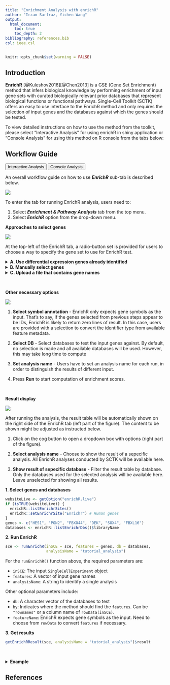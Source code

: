 ```yaml
---
title: "Enrichment Analysis with enrichR"
author: "Irzam Sarfraz, Yichen Wang"
output:
  html_document:
    toc: true
    toc_depth: 2
bibliography: references.bib
csl: ieee.csl
---
```


```r
knitr::opts_chunk$set(warning = FALSE)
```

````{=html}
<head>
<meta name="viewport" content="width=device-width, initial-scale=1">
</head>
<body>
````

## Introduction

**EnrichR** [@Kuleshov2016][@Chen2013] is a GSE (Gene Set Enrichment) method that infers biological knowledge by performing enrichment of input gene sets with curated biologically relevant prior databases that represent biological functions or functional pathways. Single-Cell Toolkit (SCTK) offers an easy to use interface to the EnrichR method and only requires the selection of input genes and the databases against which the genes should be tested. 

To view detailed instructions on how to use the method from the toolkit, please select "Interactive Analysis" for using enrichR in shiny application or "Console Analysis" for using this method on R console from the tabs below:

## Workflow Guide

````{=html}
<div class="tab">
  <button class="tablinks" onclick="openTab(event, 'interactive')" id="ia-button">Interactive Analysis</button>
  <button class="tablinks" onclick="openTab(event, 'console')" id="console-button">Console Analysis</button>
</div>

<div id="interactive" class="tabcontent">
````

An overall workflow guide on how to use ***EnrichR*** sub-tab is described below.

![](ui_screenshots/pathway_analysis/enrichR_1.png)\

To enter the tab for running EnrichR analysis, users need to: 

1. Select ***Enrichment & Pathway Analysis*** tab from the top menu. 
2. Select ***EnrichR*** option from the drop-down menu. 

**Approaches to select genes**

![](ui_screenshots/pathway_analysis/enrichR_2.png)\

At the top-left of the EnrichR tab, a radio-button set is provided for users to choose a way to specify the gene set to use for EnrichR test. 

````{=html}
<details>
  <summary><b>A. Use differential expression genes already identified</b></summary>
```` 

1. **Select DE Analysis** - After performing [differential expression analysis](differential_expression.html) with SCTK, users will have options available in this dropdown box. Users can select an analysis to import the DEGs identified there. <br>

2. **Use Log2FC greater than** - Filter the DEGs, to only use genes with the absolute value of log2 fold-change greater than the input. <br>

3. **Use FDR less than** - Filter the DEGs, to only use genes with FDR value less than the input. <br>

4. **Only use upregulated genes** - Filter the DEGs, check to only use genes with positive log2 fold-change values. <br>

5. **Use mean exp in group1 greater than** - Filter the DEGs, to only use genes with mean expression within group1 ([what is group1?](differential_expression.html)) greater then the input. <br>

6. **Use mean exp in group2 less than** - Filter the DEGs, to only use genes with mean expression within group2 less then the input. <br>

7. **Use exp% in group1 greater than** - Filter the DEGs, to only use genes expressed in greater than this fraction of cells in group1. <br>

8. **Use exp% in group2 less than** - Filter the DEGs, to only use genes expressed in greater than this fraction of cells in group1. <br>

By making changes above, the number of remaining DEGs and the list of remaining DEGs will be shown at the bottom of this section. 

````{=html}
</details>
<details>
  <summary><b>B. Manually select genes</b></summary>
```` 

9. **Select Gene(s)** - Users can manually select the genes from the available data here. 

````{=html}
</details>
<details>
  <summary><b>C. Upload a file that contains gene names</b></summary>
```` 

10. Users can upload a text table file where the first column contains the gene identifiers. A text file with one gene per line works the same. CSV, TSV or TXT formats may be accepted. Depending on the exact situation of the file, selection might be applied in the following options.

11. **Header** - If the first line of the file is a header (e.g. column names if it's a table, "Genes", "Symbols" or etc. if it's just the genes), users need to check this option to let the APP ignore the line.

12. **Separator** - If the text file is a table, users need to make sure of the separator of entries and make the corresponding selection here. Usually, "Comma" for CSV files and "Tab" for TSV files. 

13. **Quote** - Depending on whether each entry in the text table file is quoted, users might make a selection here. Users might open file with a text editor software, or run `head ${FILENAME}` command on Unix system, to exactly have a check on it. 

14. **Match feature type** - If the type of the gene identifiers (e.g. symbol, ensembl ID, etc.) provided in the file does not match to the default type for the dataset (denoted as "rownames"), users need to select from available feature metadata to find the match. 

````{=html}
</details>
````

<br>

**Other necessary options**

![](ui_screenshots/pathway_analysis/enrichR_3.png)

1. **Select symbol annotation** - EnrichR only expects gene symbols as the input. That's to say, if the genes selected from previous steps appear to be IDs, EnrichR is likely to return zero lines of result. In this case, users are provided with a selection to convert the identifier type from available feature metadata. <br>

2. **Select DB** - Select databases to test the input genes against. By default, no selection is made and all available databases will be used. However, this may take long time to compute <br>

3. **Set analysis name** - Users have to set an analysis name for each run, in order to distinguish the results of different input. <br>

6. Press **Run** to start computation of enrichment scores. <br>

<br>

**Result display**

![](ui_screenshots/pathway_analysis/enrichR_4.png)

After running the analysis, the result table will be automatically shown on the right side of the EnrichR tab (left part of the figure). The content to be shown might be adjusted as instructed below. 

1. Click on the cog button to open a dropdown box with options (right part of the figure). <br>

2. **Select analysis name** - Choose to show the result of a sepecific analysis. All EnrichR analyses conducted by SCTK will be available here. <br>

3. **Show result of sepecific database** - Filter the result table by database. Only the databases used for the selected analysis will be available here. Leave unselected for showing all results. 

````{=html}
</div>
<div id="console" class="tabcontent">
````

**1. Select genes and databases**

```r
websiteLive <- getOption("enrichR.live")
if (isTRUE(websiteLive)) {
  enrichR::listEnrichrSites()
  enrichR::setEnrichrSite("Enrichr") # Human genes   
}
genes <- c("HES1", "PON2", "FBXO44", "DEK", "SOX4", "FBXL16")
databases <- enrichR::listEnrichrDbs()$libraryName
```

**2. Run EnrichR**

```r
sce <- runEnrichR(inSCE = sce, features = genes, db = databases,
                  analysisName = "tutorial_analysis")
```

For the `runEnrichR()` function above, the required parameters are: 

- `inSCE`: The input `SingleCellExperiment` object
- `features`: A vector of input gene names
- `analysisName`: A string to identify a single analysis

Other optional parameters include:

- `db`: A character vector of the databases to test
- `by`: Indicates where the method should find the `features`. Can be `"rownames"` or a column name of `rowData(inSCE)`.
- `featureName`: EnrichR expects gene symbols as the input. Need to choose from `rowData` to convert `features` if necessary. 

**3. Get results**

```r
getEnrichRResult(sce, analysisName = "tutorial_analysis")$result
```

<br>

````{=html}
<details>
  <summary><b>Example</b></summary>
````  
  
```r
# Fetch databases
library(enrichR)
websiteLive <- getOption("enrichR.live")
if (isTRUE(websiteLive)) {
  listEnrichrSites()
  setEnrichrSite("Enrichr") # Human genes   
}
# Make enrichR do its job, and connect to the database
databases <- listEnrichrDbs()
# Load singleCellTK & pbmc3k example data
library(singleCellTK)
sce <- importExampleData(dataset = "pbmc3k")
# Select genes
genes <- c("HES1", "PON2", "FBXO44", "DEK", "SOX4", "FBXL16")
# Run enrichR
sce <- runEnrichR(inSCE = sce, features = genes, db = databases$libraryName, 
                  analysisName = "tutorial_test")
```

```r
# Print the first five results
result <- getEnrichRResult(sce, "tutorial_test")$result
head(result)
```

```r
res <- getEnrichRResult(sce, "tutorial_test")$result
knitr::kable(format(head(res), digits = 3))
```

````{=html}
</details> 
      </div>
<script>
document.getElementById("ia-button").click();
</script>
</body>
````

## References
